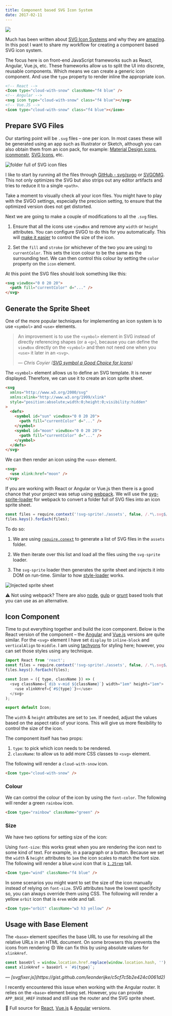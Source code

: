 ```yaml
---
title: Component based SVG Icon System
date: 2017-02-11
---
```


![](../assets/icons.png)

<DemoSource
  demo="https://react-icon.now.sh"
  source="https://github.com/winkerVSbecks/react-icon-system-demo"
/>

Much has been written about [SVG Icon Systems](https://css-tricks.com/svg-sprites-use-better-icon-fonts/) and why they are [amazing](http://jonibologna.com/svg-sprites-and-icon-systems-are-super/). In this post I want to share my workflow for creating a component based SVG icon system.

The focus here is on front-end JavaScript frameworks such as React, Angular, Vue.js, etc. These frameworks allow us to split the UI into discrete, reusable components. Which means we can create a generic icon component. And use the `type` property to render inline the appropriate icon.

```html
<!-- React -->
<Icon type="cloud-with-snow" className="f4 blue" />
<!-- Angular -->
<svg icon type="cloud-with-snow" class="f4 blue"></svg>
<!-- Vue.JS -->
<icon type="cloud-with-snow" class="f4 blue"></icon>
```

## Prepare SVG Files

Our starting point will be `.svg` files – one per icon. In most cases these will be generated using an app such as Illustrator or Sketch, although you can also obtain them from an icon pack, for example: [Material Design icons](https://github.com/google/material-design-icons), [iconmonstr](http://iconmonstr.com/), [SVG Icons](http://svgicons.sparkk.fr/), etc.

![folder full of SVG icon files](../assets/folder-of-icons.png)

I like to start by running all the files through [GitHub - svg/svgo](https://github.com/svg/svgo) or [SVGOMG](https://jakearchibald.github.io/svgomg/). This not only optimizes the SVG but also strips out any editor artifacts and tries to reduce it to a single `<path>`.

Take a moment to visually check all your icon files. You might have to play with the SVGO settings, especially the precision setting, to ensure that the optimized version does not get distorted.

Next we are going to make a couple of modifications to all the `.svg` files.

1. Ensure that all the icons use `viewBox` and remove any `width` or `height` attributes. You can configure SVGO to do this for you automatically. This will [make it easier](https://youtu.be/af4ZQJ14yu8?t=309) to control the size of the icon.

2. Set the `fill` and `stroke` (or whichever of the two you are using) to `currentColor`. This sets the icon colour to be the same as the surrounding text. We can then control this colour by setting the `color` property on the `icon` element.

At this point the SVG files should look something like this:

```html
<svg viewBox="0 0 20 20">
  <path fill="currentColor" d="..." />
</svg>
```

## Generate the Sprite Sheet

One of the more popular techniques for implementing an icon system is to use `<symbol>` and `<use>` elements.

<blockquote class="mv5">
  <p>An improvement is to use the <code>&lt;symbol&gt;</code> element in SVG instead of directly referencing shapes (or a <code>&lt;g&gt;</code>), because you can define the <code>viewBox</code> directly on the <code>&lt;symbol&gt;</code> and then not need one when you <code>&lt;use&gt;</code> it later in an <code>&lt;svg&gt;</code>.</p>

  <cite>
    &mdash; Chris Coyier (<a href="https://css-tricks.com/svg-symbol-good-choice-icons/">SVG symbol a Good Choice for Icons</a>)
	</cite>
</blockquote>

The `<symbol>` element allows us to define an SVG template. It is never displayed. Therefore, we can use it to create an icon sprite sheet.

```html
<svg
  xmlns="http://www.w3.org/2000/svg"
  xmlns:xlink="http://www.w3.org/1999/xlink"
  style="position:absolute;width:0;height:0;visibility:hidden"
>
  <defs>
    <symbol id="sun" viewBox="0 0 20 20">
      <path fill="currentColor" d="..." />
    </symbol>
    <symbol id="moon" viewBox="0 0 20 20">
      <path fill="currentColor" d="..." />
    </symbol>
  </defs>
</svg>
```

We can then render an icon using the `<use>` element.

```html
<svg>
  <use xlink:href="moon" />
</svg>
```

If you are working with React or Angular or Vue.js then there is a good chance that your project was setup using [webpack](https://webpack.js.org/). We will use the [svg-sprite-loader](https://www.npmjs.com/package/svg-sprite-loader) for webpack to convert a folder full of SVG files into an icon sprite sheet.

```js
const files = require.context('!svg-sprite!./assets', false, /.*\.svg$/);
files.keys().forEach(files);
```

To do so:

1. We are using [`require.conext`](https://webpack.js.org/guides/dependency-management/#require-context) to generate a list of SVG files in the `assets` folder.

2. We then iterate over this list and load all the files using the `svg-sprite` loader.

3. The `svg-sprite` loader then generates the sprite sheet and injects it into DOM on run-time. Similar to how [style-loader](https://github.com/webpack/style-loader) works.

![Injected sprite sheet](../assets/injected-sprite-sheet.jpg)

⚠️ Not using webpack? There are also [node](https://github.com/jkphl/svg-sprite), [gulp](https://github.com/jkphl/gulp-svg-sprite) or [grunt](https://github.com/jkphl/grunt-svg-sprite) based tools that you can use as an alternative.

## Icon Component

Time to put everything together and build the icon component. Below is the React version of the component – the [Angular](https://github.com/winkerVSbecks/ng2-icon-system-demo/blob/master/src/app/icon/icon.component.ts) and [Vue.js](https://github.com/winkerVSbecks/vue-icon-system-demo/blob/master/src/components/Icon.vue) versions are quite similar. For the `<svg>` element I have set `display` to `inline-block` and `verticalAlign` to `middle`. I am using [tachyons](http://tachyons.io/) for styling here; however, you can set those styles using any technique.

```js
import React from 'react';
const files = require.context('!svg-sprite!./assets', false, /.*\.svg$/);
files.keys().forEach(files);

const Icon = ({ type, className }) => (
  <svg className={`dib v-mid ${className}`} width="1em" height="1em">
    <use xlinkHref={`#${type}`}></use>
  </svg>
);

export default Icon;
```

The `width` & `height` attributes are set to `1em`. If needed, adjust the values based on the aspect ratio of your icons. This will give us more flexibility to control the size of the icon.

The component itself has two props:

1. `type`: to pick which icon needs to be rendered.
2. `className`: to allow us to add more CSS classes to `<svg>` element.

The following will render a `cloud-with-snow` icon.

```html
<Icon type="cloud-with-snow" />
```

### Colour

We can control the colour of the icon by using the `font-color`. The following will render a green `rainbow` icon.

```html
<Icon type="rainbow" className="green" />
```

### Size

We have two options for setting size of the icon:

Using `font-size`: this works great when you are rendering the icon next to some kind of text. For example, in a paragraph or a button. Because we set the `width` & `height` attributes to `1em` the icon scales to match the font size. The following will render a blue `wind` icon that is [`1.25rem`](http://tachyons.io/docs/typography/scale) tall.

```html
<Icon type="wind" className="f4 blue" />
```

In some scenarios you might want to set the size of the icon manually instead of relying on `font-size`. SVG attributes have the lowest specificity so, you can always override them using CSS. The following will render a yellow `orbit` icon that is `4rem` wide and tall.

```html
<Icon type="orbit" className="w3 h3 yellow" />
```

## Usage with Base Element

The `<base>` element specifies the base URL to use for resolving all the relative URLs in an HTML document. On some browsers this prevents the icons from rendering 😞 We can fix this by using absolute values for `xlinkHref`.

```js
const baseUrl = window.location.href.replace(window.location.hash, '');
const xlinkHref = baseUrl + `#${type}`;
```

<cite>
  &mdash;
  [svgfixer.js](https://gist.github.com/leonderijke/c5cf7c5b2e424c0061d2)
</cite>

I recently encountered this issue when working with the Angular router. It relies on the `<base>` element being set. However, you can provide `APP_BASE_HREF` instead and still use the router and the SVG sprite sheet.

🍞 Full source for [React](https://github.com/winkerVSbecks/react-icon-system-demo), [Vue.js](https://github.com/winkerVSbecks/vue-icon-system-demo) & [Angular](https://github.com/winkerVSbecks/ng2-icon-system-demo) versions.
